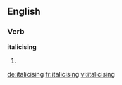 ==English==

===Verb===
'''italicising'''

# {{present participle of|[[italicise]]}}

[[de:italicising]]
[[fr:italicising]]
[[vi:italicising]]